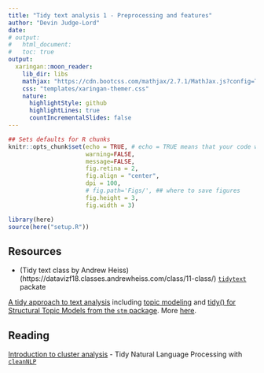 ```yaml
---
title: "Tidy text analysis 1 - Preprocessing and features"
author: "Devin Judge-Lord"
date: 
# output: 
#   html_document:
#   toc: true
output:
  xaringan::moon_reader:
    lib_dir: libs
    mathjax: "https://cdn.bootcss.com/mathjax/2.7.1/MathJax.js?config=TeX-AMS_HTML"
    css: "templates/xaringan-themer.css"
    nature:
      highlightStyle: github
      highlightLines: true
      countIncrementalSlides: false
---
```


```r
## Sets defaults for R chunks
knitr::opts_chunk$set(echo = TRUE, # echo = TRUE means that your code will show
                      warning=FALSE,
                      message=FALSE,
                      fig.retina = 2,
                      fig.align = "center", 
                      dpi = 100,
                      # fig.path='Figs/', ## where to save figures
                      fig.height = 3,
                      fig.width = 3)

library(here)
source(here("setup.R"))
```

## Resources 
- (Tidy text class by Andrew Heiss)(https://datavizf18.classes.andrewheiss.com/class/11-class/)
[`tidytext`](https://cran.r-project.org/web/packages/tidytext/tidytext.pdf) packate

[A tidy approach to text analysis](https://www.tidytextmining.com/) including
[topic modeling](https://www.tidytextmining.com/topicmodeling.html) and
[tidy() for Structural Topic Models from the `stm` package](https://juliasilge.github.io/tidytext/reference/stm_tidiers.html). More [here](https://rdrr.io/cran/tidytext/man/stm_tidiers.html).

## Reading 
[Introduction to cluster analysis](https://eight2late.wordpress.com/2015/07/22/a-gentle-introduction-to-cluster-analysis-using-r/)
- Tidy Natural Language Processing with [`cleanNLP`](https://scholarship.richmond.edu/cgi/viewcontent.cgi?article=1195&context=mathcs-faculty-publications)
